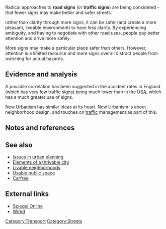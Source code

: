 Radical approaches to '''road signs''' (or '''traffic signs''') are being considered - that fewer signs may make better and safer streets.

rather than clarity through more signs, it can be safer (and create a more pleasant, liveable environment) to have less clarity. By experiencing ambiguity, and having to negotiate with other road uses, people pay better attention and drive more safely.

More signs may make a particular place safer than others. However, attention is a limited resource and more signs overall distract people from watching for actual hazards. 

== Evidence and analysis ==

A possible correlation has been suggested in the accident rates in England (which has very few traffic signs) being much lower than in the [[USA]], which has a much greater use of signs.

[[New Urbanism]] has similar ideas at its heart. New Urbanism is about neighborhood design, and touches on [[traffic]] management as part of this.


== Notes and references ==
{{reflist}}

== See also ==

* [[Issues in urban planning]]
* [[Elements of a thrivable city]]
* [[Livable neighborhoods]]
* [[Usable public space]]
* [[Carfree]]


== External links ==

* [http://www.spiegel.de/international/spiegel/0,1518,448747,00.html Spiegel Online]
* [http://www.wired.com/wired/archive/12.12/traffic.html Wired]


{{stub}}

[[Category:Transport]]
[[Category:Streets]]